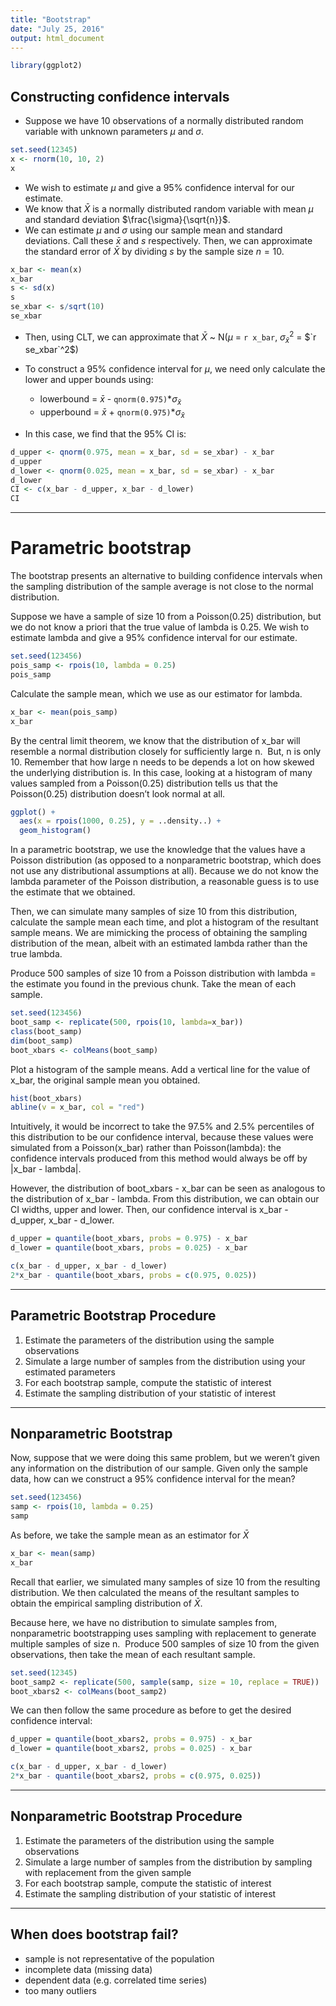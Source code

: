 ```yaml
---
title: "Bootstrap"
date: "July 25, 2016"
output: html_document
---
```


```r
library(ggplot2)
```


## Constructing confidence intervals

* Suppose we have 10 observations of a normally distributed random variable with unknown parameters $\mu$ and $\sigma$. 

```r
set.seed(12345)
x <- rnorm(10, 10, 2)
x
```

* We wish to estimate $\mu$ and give a 95% confidence interval for our estimate.
* We know that $\bar{X}$ is a normally distributed random variable with mean $\mu$ and standard deviation $\frac{\sigma}{\sqrt{n}}$. 
* We can estimate $\mu$ and $\sigma$ using our sample mean and standard deviations. Call these $\bar{x}$ and $s$ respectively. Then, we can approximate the standard error of $\bar{X}$ by dividing $s$ by the sample size $n=10$.

```r
x_bar <- mean(x) 
x_bar
s <- sd(x)
s
se_xbar <- s/sqrt(10)
se_xbar
```

* Then, using CLT, we can approximate that 
$\bar{X}$ ~ N($\mu$ = `r x_bar`, $\sigma_{\bar{x}}^2$ = $`r se_xbar`^2$)
* To construct a 95% confidence interval for $\mu$, we need only calculate the lower and upper bounds using:

    + lowerbound = $\bar{x}$ - `qnorm(0.975)`*$\sigma_{\bar{x}}$
    + upperbound = $\bar{x}$ + `qnorm(0.975)`*$\sigma_{\bar{x}}$
    
* In this case, we find that the 95% CI is:

```r
d_upper <- qnorm(0.975, mean = x_bar, sd = se_xbar) - x_bar
d_upper
d_lower <- qnorm(0.025, mean = x_bar, sd = se_xbar) - x_bar
d_lower
CI <- c(x_bar - d_upper, x_bar - d_lower)
CI
```

---

# Parametric bootstrap
The bootstrap presents an alternative to building confidence intervals when
the sampling distribution of the sample average is not close to the normal 
distribution.

Suppose we have a sample of size 10 from a Poisson(0.25) distribution, but
we do not know a priori that the true value of lambda is 0.25. We wish to 
estimate lambda and give a 95% confidence interval for our estimate. 
```r
set.seed(123456)
pois_samp <- rpois(10, lambda = 0.25)
pois_samp
```

Calculate the sample mean, which we use as our estimator for lambda.
```r
x_bar <- mean(pois_samp)
x_bar
```

By the central limit theorem, we know that the distribution of x_bar
will resemble a normal distribution closely for sufficiently large n. 
But, n is only 10. Remember that how large n needs to be depends a lot on 
how skewed the underlying distribution is. In this case, looking at a histogram
of many values sampled from a Poisson(0.25) distribution tells us that the
Poisson(0.25) distribution doesn't look normal at all. 

```r
ggplot() +
  aes(x = rpois(1000, 0.25), y = ..density..) +
  geom_histogram()
```

In a parametric bootstrap, we use the knowledge that the values have a Poisson
distribution (as opposed to a nonparametric bootstrap, which does not use
any distributional assumptions at all). Because we do not know the lambda parameter of the Poisson distribution, a reasonable guess is to use the estimate that we obtained. 

Then, we can simulate many samples of size 10 from this distribution, calculate
the sample mean each time, and plot a histogram of the resultant sample means. 
We are mimicking the process of obtaining the sampling distribution of the mean, 
albeit with an estimated lambda rather than the true lambda.

Produce 500 samples of size 10 from a Poisson distribution with lambda =
the estimate you found in the previous chunk. Take the mean of each sample.
```r
set.seed(123456)
boot_samp <- replicate(500, rpois(10, lambda=x_bar))
class(boot_samp)
dim(boot_samp)
boot_xbars <- colMeans(boot_samp)
```

Plot a histogram of the sample means. Add a vertical line for the value of x_bar, the original sample mean you obtained. 
```r
hist(boot_xbars)
abline(v = x_bar, col = "red")
```

Intuitively, it would be incorrect to take the 97.5% and 2.5% percentiles of 
this distribution to be our confidence interval, because these values were 
simulated from a Poisson(x_bar) rather than Poisson(lambda): 
the confidence intervals produced from this method would always be off 
by |x_bar - lambda|.

However, the distribution of boot_xbars - x_bar can be seen as analogous to the distribution of x_bar - lambda. From this distribution, we can obtain our
CI widths, upper and lower. Then, our confidence interval is 
x_bar - d_upper, x_bar - d_lower. 

```r
d_upper = quantile(boot_xbars, probs = 0.975) - x_bar
d_lower = quantile(boot_xbars, probs = 0.025) - x_bar

c(x_bar - d_upper, x_bar - d_lower)
2*x_bar - quantile(boot_xbars, probs = c(0.975, 0.025))
```

---

## Parametric Bootstrap Procedure

1. Estimate the parameters of the distribution using the sample observations
2. Simulate a large number of samples from the distribution using your estimated parameters
3. For each bootstrap sample, compute the statistic of interest
4. Estimate the sampling distribution of your statistic of interest

---

## Nonparametric Bootstrap

Now, suppose that we were doing this same problem, but we weren't given any information on the distribution of our sample. Given only the sample data, how can we construct a 95% confidence interval for the mean?

```r
set.seed(123456)
samp <- rpois(10, lambda = 0.25)
samp
```

As before, we take the sample mean as an estimator for $\bar{X}$

```r
x_bar <- mean(samp)
x_bar
```


Recall that earlier, we simulated many samples of size 10 from the resulting distribution. We then calculated the means of the resultant samples to obtain the empirical sampling distribution of $\bar{X}$.

Because here, we have no distribution to simulate samples from, nonparametric bootstrapping uses sampling with replacement to generate multiple samples of size n. 
Produce 500 samples of size 10 from the given observations, then take the mean of each resultant sample.

```r
set.seed(12345)
boot_samp2 <- replicate(500, sample(samp, size = 10, replace = TRUE))
boot_xbars2 <- colMeans(boot_samp2)
```

We can then follow the same procedure as before to get the desired confidence interval:

```r
d_upper = quantile(boot_xbars2, probs = 0.975) - x_bar
d_lower = quantile(boot_xbars2, probs = 0.025) - x_bar

c(x_bar - d_upper, x_bar - d_lower)
2*x_bar - quantile(boot_xbars2, probs = c(0.975, 0.025))
```

---

## Nonparametric Bootstrap Procedure

1. Estimate the parameters of the distribution using the sample observations
2. Simulate a large number of samples from the distribution by sampling with replacement from the given sample
3. For each bootstrap sample, compute the statistic of interest
4. Estimate the sampling distribution of your statistic of interest

---

## When does bootstrap fail?

* sample is not representative of the population
* incomplete data (missing data)
* dependent data (e.g. correlated time series)
* too many outliers
